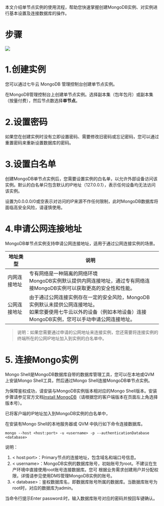 本文介绍单节点实例的使用流程，帮助您快速掌握创建MongoDB实例、对实例进行基本设置及连接数据库的操作。


# **步骤**
![](https://dn-odum9helk.qbox.me/FlZRx27gXnCip3xTrazWAwUobFtW)

# **1.创建实例**
您可以通过七牛云 MongoDB 管理控制台创建单节点实例。

在MongoDB管理控制台上创建单节点实例。选择副本集（包年包月）或副本集（按量付费），然后节点数选择**单节点**。




# **2.设置密码**
如果您在创建实例时没有立即设置密码、需要修改旧密码或忘记密码，您可以通过重置密码来重新设置数据库的密码。

# **3.设置白名单**
创建MongoDB单节点实例后，您需要设置实例的白名单，以允许外部设备访问该实例。默认的白名单只包含默认的IP地址（127.0.0.1），表示任何设备均无法访问该实例。

设置为0.0.0.0/0或空表示对访问的IP来源不作任何限制，此时MongoDB数据库将面临高安全风险，请谨慎使用。

# **4.申请公网连接地址**

MongoDB单节点实例支持申请公网连接地址，适用于通过公网连接实例的场景。

| 地址类型 | 说明 |  |
|-|-|-|
| 内网连接地址 | 专有网络是一种隔离的网络环境<br>MongoDB实例默认提供内网连接地址，通过专有网络连接MongoDB实例可以获取更高的安全性和性能。 |  |
| 公网连接地址 | 由于通过公网连接实例存在一定的安全风险，MongoDB实例默认未提供公网连接地址。<br>如果您要使用七牛云以外的设备（例如本地设备）连接MongoDB实例，您可以手动申请公网连接地址。 |  |

> 说明：如果您需要通过申请的公网地址来连接实例，您还需要将连接实例的终端所在的公网IP地址加入到实例的白名单中。


# **5. 连接Mongo实例**
Mongo Shell是MongoDB数据库自带的数据库管理工具，您可以在本地或QVM 上安装Mongo Shell工具，然后通过Mongo Shell连接MongoDB单节点实例。


为保障鉴权成功，请安装与MongoDB实例版本相对应的Mongo Shell版本。安装步骤请参见官方文档[Install MongoDB](https://docs.mongodb.com/manual/installation/?spm=a2c4g.11186623.2.11.33121758BaKyQa)（请根据您的客户端版本在页面左上角选择版本号）。

已将客户端的IP地址加入到MongoDB实例的白名单中，

在安装有Mongo Shell的本地服务器或 QVM 中执行如下命令连接数据库。
```
mongo --host <host:port> -u <username> -p --authenticationDatabase <database>
```

说明：
1. < host:port>：Primary节点的连接地址，包含域名和端口号信息。
2. < username>：MongoDB实例的数据库账号，初始账号为root。不建议在生产环境中直接使用root账号连接数据库。您可
根据业务需求创建用户并分配权限，详情请参见使用DMS管理MongoDB实例的账号。
3. < database>：鉴权数据库名，即数据库账号所属的数据库。当数据库账号为root时，对应的数据库为admin。


当命令行提示Enter password:时，输入数据库账号对应的密码并按回车键确认。